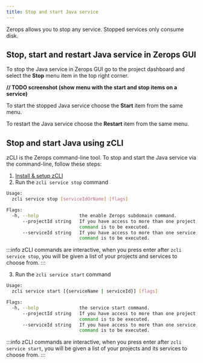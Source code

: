 ```yaml
---
title: Stop and start Java service
---
```


Zerops allows you to stop any service. Stopped services only consume disk.

## Stop, start and restart Java service in Zerops GUI

To stop the Java service in Zerops GUI go to the project dashboard and select the **Stop** menu item in the top right corner.

**// TODO screenshot (show menu with the start and stop items on a service)**

To start the stopped Java service choose the **Start** item from the same menu.

To restart the Java service choose the **Restart** item from the same menu.

## Stop and start Java using zCLI

zCLI is the Zerops command-line tool. To stop and start the Java service via the command-line, follow these steps:

1. [Install & setup zCLI](/references/cli)
2. Run the `zcli service stop` command

```sh
Usage:
  zcli service stop [serviceIdOrName] [flags]

Flags:
  -h, --help               the enable Zerops subdomain command.
      --projectId string   If you have access to more than one project, you must specify the project ID for which the
                           command is to be executed.
      --serviceId string   If you have access to more than one service, you must specify the service ID for which the
                           command is to be executed.
```

:::info
zCLI commands are interactive, when you press enter after `zcli service stop`, you will be given a list of your projects and services to choose from.
:::

3. Run the `zcli service start` command

```sh
Usage:
  zcli service start [{serviceName | serviceId}] [flags]

Flags:
  -h, --help               the service start command.
      --projectId string   If you have access to more than one project, you must specify the project ID for which the
                           command is to be executed.
      --serviceId string   If you have access to more than one service, you must specify the service ID for which the
                           command is to be executed.
```

:::info
zCLI commands are interactive, when you press enter after `zcli service start`, you will be given a list of your projects and its services to choose from.
:::
